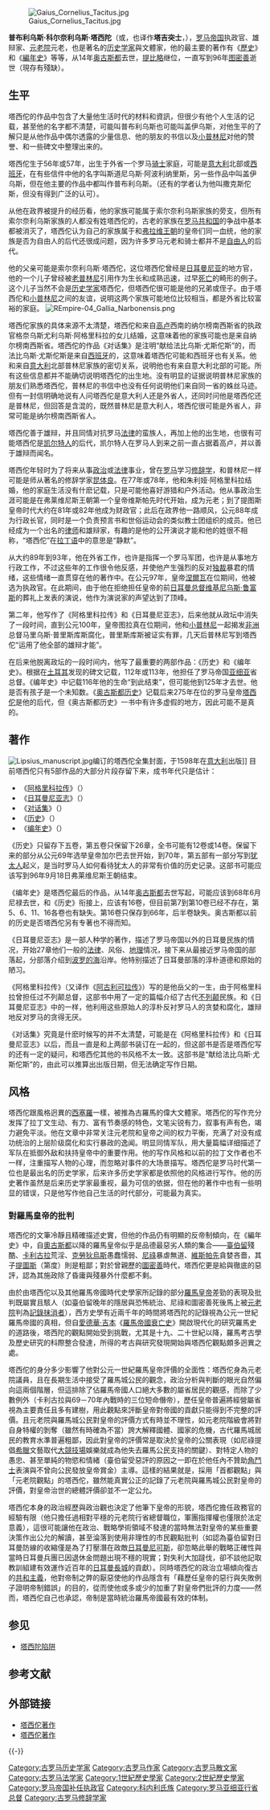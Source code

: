 [[File:Gaius_Cornelius_Tacitus.jpg|right]]

{{noteTA
|T=zh-hans:塔西陀; zh-hant:塔西佗;
|1=zh-hans:塔西陀; zh-hant:塔西佗;
}}

'''普布利乌斯·科尔奈利乌斯·塔西陀'''（{{lang|la|Publius}}或{{lang|la|Gaius Cornelius Tacitus}}，也译作'''塔吉突士'''，{{bd|55年？||117年？||}}），[[罗马帝国|罗马帝国]]执政官、雄辩家、[[元老院|元老院]]元老，也是著名的[[历史学家|历史学家]]與文體家，他的最主要的著作有《[[歷史_(塔西佗)|歷史]]》和《[[編年史_(塔西佗)|編年史]]》等等，从14年[[奥古斯都|奥古斯都]]去世，[[提比略|提比略]]继位，一直写到96年[[图密善|图密善]]逝世（現存有殘缺）。

== 生平 ==

塔西佗的作品中包含了大量他生活时代的材料和資訊，但很少有他个人生活的记载，甚至他的名字都不清楚，可能叫普布利乌斯也可能叫盖伊乌斯，对他生平的了解只是从他作品中偶尔透露的少量信息、他的朋友的书信以及[[小普林尼|小普林尼]]对他的赞誉、和一些碑文中整理出来的。

塔西佗生于56年或57年，出生于外省一个罗马[[骑士|骑士]]家庭，可能是[[意大利|意大利]]北部或[[西班牙|西班牙]]，在有些信件中他的名字叫斯道尼乌斯·阿波利纳里斯，另一些作品中叫盖伊乌斯，但在他主要的作品中都叫作普布利乌斯。（还有的学者认为他叫撒克斯佗斯，但没有得到广泛的认可）。

从他在政界被提升的经历看，他的家族可能属于索尔奈利乌斯家族的旁支，但所有索尔奈利乌斯家族的人都没有姓塔西佗的，古老的家族在[[罗马共和国|罗马共和国]]的争战中基本都被消灭了，塔西佗认为自己的家族属于和[[弗拉维王朝|弗拉维王朝]]的皇帝们同一血统，他的家族是否为自由人的后代还很成问题，因为许多罗马元老和骑士都并不是[[自由人|自由人]]的后代。

他的父亲可能是索尔奈利乌斯·塔西佗，这位塔西佗曾经是[[日耳曼尼亚|日耳曼尼亚]]的地方官，他的一个儿子曾经被[[老普林尼|老普林尼]]引用作为生长和成熟迅速，过早[[死亡|死亡]]的畸形的例子。这个儿子当然不会是[[历史学家|历史学家]]塔西佗，但塔西佗很可能是他的兄弟或侄子。由于塔西佗和[[小普林尼|小普林尼]]之间的友谊，说明这两个家族可能地位比较相当，都是外省比较富裕的家庭。
[[File:REmpire-04_Gallia_Narbonensis.png|thumb]]

塔西佗家族的具体来源不太清楚，塔西佗和来自[[高卢|高卢]]西南的纳尔榜南西斯省的执政官格奈乌斯尤利乌斯·阿格里科拉的女儿结婚，这意味着他的家族可能也是来自纳尔榜南西斯省。塔西佗的作品《对话集》是注明“献给法比乌斯·尤斯佗斯”的，而法比乌斯·尤斯佗斯是来自[[西班牙|西班牙]]的，这意味着塔西佗可能和西班牙也有关系。他和来自[[意大利|意大利]]北部普林尼家族的密切关系，说明他也有来自意大利北部的可能。所有这些信息都并不能确切说明塔西佗的出生地。没有明显的证据说明普林尼家族的朋友们熟悉塔西佗，普林尼的书信中也没有任何说明他们来自同一省的蛛丝马迹。但有一封信明确地说有人问塔西佗是意大利人还是外省人，还同时问他是塔西佗还是普林尼，但回答是含混的，既然普林尼是意大利人，塔西佗很可能是外省人，非常可能是纳尔榜南西斯省人。

塔西佗善于雄辩，并且同情对抗罗马[[法律|法律]]的蛮族人，再加上他的出生地，也很有可能塔西佗是[[凯尔特人|凯尔特人]]的后代，凯尔特人在罗马人到来之前一直占据着高卢，并以善于雄辩而闻名。

塔西佗年轻时为了将来从事[[政治|政治]]或[[法律|法律]]事业，曾在[[罗马|罗马]]学习[[修辞学|修辞学]]，和普林尼一样可能是师从著名的修辞学家[[昆体良|昆体良]]。在77年或78年，他和朱利娅·阿格里科拉结婚，他的家庭生活没有什麽记载，只是可能他喜好游猎和户外活动。他从事政治生涯可能是在弗莱维尼斯王朝第一个皇帝维斯帕先时代开始，成为元老；到了提图斯皇帝时代大约在81年或82年他成为财政官；此后在政界他一路顺风，公元88年成为行政长官，同时是一个负责预言书和世俗运动会的类似教士团组织的成员。他已经成为一个出名的[[律师|律师]]和雄辩家，有趣的是他的公开演说才能和他的姓很不相称，“塔西佗”在[[拉丁语|拉丁语]]中的意思是“静默”。

从大约89年到93年，他在外省工作，也许是指挥一个罗马军团，也许是从事地方行政工作，不过这些年的工作很令他反感，并使他产生强烈的反对[[独裁|独裁]]暴君的情绪，这些情绪一直贯穿在他的著作中。在公元97年，皇帝[[涅爾瓦|涅爾瓦]]在位期间，他被选为执政官。在此期间，由于他在拒绝担任皇帝的前[[日耳曼|日耳曼]][[总督|总督]][[维基尼乌斯·鲁富斯|维基尼乌斯·鲁富斯]]的葬礼上发表的演说，他作为演说家的声望达到了顶峰。

第二年，他写作了《阿格里科拉传》和《日耳曼尼亚志》，后来他就从政坛中消失了一段时间，直到公元100年，皇帝图拉真在位期间，他和[[小普林尼|小普林尼]]一起揭发[[非洲|非洲]]总督马里乌斯·普里斯库斯腐化，普里斯库斯被证实有罪，几天后普林尼写到塔西佗“运用了他全部的雄辩才能”。

在后来他脱离政坛的一段时间内，他写了最重要的两部作品：《历史》和《编年史》。根据在[[土耳其|土耳其]]发现的碑文记载，112年或113年，他担任了罗马帝国[[亚细亚|亚细亚]]省总督。《编年史》中记载116年他的生命“到此结束”，但可能他到125年才去世。他是否有孩子是一个未知数。《[[罗马帝王纪|奥古斯都历史]]》记载后来275年在位的罗马皇帝[[克劳狄·塔西佗|塔西佗]]是他的后代，但《奥古斯都历史》一书中有许多虚假的地方，因此可能不是真的。

== 著作 ==

[[File:Lipsius_manuscript.jpg|thumb]]编订的塔西佗全集封面，于1598年在[[意大利|意大利]]出版]]
目前塔西佗只有5部作品的大部分片段存留下来，成书年代只是估计：
* 《[[阿古利可拉傳|阿格里科拉传]]》（''{{lang|la|De vita Iulii Agricolae}}''）
* 《[[日耳曼尼亚志|日耳曼尼亚志]]》（''{{lang|la|De origine et situ Germanorum}}''）
* 《[[对话集|对话集]]》（''{{lang|la|Dialogus de Oratoribus}}''）
* 《[[历史_(塔西佗)|历史]]》（''{{lang|la|Historiae}}''）
* 《[[编年史_(塔西佗)|编年史]]》（''{{lang|la|Ab excessu divi Augusti}}''）

《历史》只留存下五卷，第五卷只保留下26章，全书可能有12卷或14卷。保留下来的部分从公元69年选举皇帝加尔巴去世开始，到70年，第五部有一部分写到[[犹太人|犹太人]]起义，是当时罗马人如何看待犹太人的非常有价值的历史记录。这部书可能应该写到96年9月18日弗莱维尼斯王朝结束。

《编年史》是塔西佗最后的作品，从14年[[奥古斯都|奥古斯都]]去世写起，可能应该到68年6月尼禄去世，和《历史》衔接上，应该有16卷，但目前第7到第10卷已经不存在，第5、6、11、16各卷也有缺失。第16卷只保存到66年，后半卷缺失。奥古斯都以前的历史是否塔西佗另有专著也不得而知。

《日耳曼尼亚志》是一部人种学的著作，描述了罗马帝国以外的日耳曼民族的情况，开始27章他们一般的[[法律|法律]]、风俗、[[地理|地理]]情况，接下来从最接近罗马帝国的部落起，分部落介绍到[[波罗的海|波罗的海]]沿岸。他特别描述了日耳曼部落的淳朴道德和原始的陋习。

《阿格里科拉传》（又译作《[[阿古利可拉传|阿古利可拉传]]》）写的是他岳父的一生，由于阿格里科拉曾担任过不列颠总督，这部书中用了一定的篇幅介绍了古代[[不列颠|不列颠]]民族。和《日耳曼尼亚志》中的一样，他利用这些原始人的淳朴反衬罗马人的贪婪和腐化，雄辩地反对罗马的贪得无厌。

《对话集》究竟是什麽时候写的并不太清楚，可能是在《阿格里科拉传》和《日耳曼尼亚志》以后，而且一直是和上两部书装订在一起的，但这部书是否是塔西佗写的还有一定的疑问，和塔西佗其他的书风格不太一致。这部书是“献给法比乌斯·尤斯佗斯”的，由此可以推算出出版日期，但无法确定写作日期。

== 风格 ==
塔西佗跟風格迥異的[[西塞羅|西塞羅]]一樣，被推為古羅馬的偉大文體家。塔西佗的写作充分发挥了拉丁文生动、有力、富有节奏感的特色，文笔尖锐有力，叙事有声有色，竭力避免平淡。他在文章中非常关注元老院和皇帝之间的权力平衡，充满了对没有成功统治的上层阶级腐化和实行暴政的逸闻。明显同情军队，用大量篇幅详细描述了军队在抵御外敌和扶持皇帝中的重要作用。他的写作风格和以前的拉丁文作者也不一样，注重描写人物的心理，而忽略对事件的大场景描写。塔西佗是罗马时代第一位也是最出名的历史学家，后来许多历史学家都是依照他的风格进行写作。他的历史著作虽然是后来历史学家最重视，最为可信的依据，但在他的著作中也有一些明显的错误，只是他写作他自己生活的时代部分，可能最为真实。

=== 對羅馬皇帝的批判 ===
塔西佗的文筆冷靜且精確描述史實，但他的作品仍有明顯的反帝制傾向，在《編年史》中，自[[奧古斯都|奧古斯都]]以降的羅馬皇帝似乎是品德最惡劣人類的集合——[[提比略|臺伯留]]殘酷、[[卡利古拉|卡利古拉]]荒淫、[[克勞狄一世|克勞狄烏斯]]愚蠢懦弱、[[尼祿|尼祿]]暴虐無道、[[韋帕薌|維斯帕先]]貪婪吝嗇，其子[[提圖斯|提圖斯]]（第度）則是粗鄙；對於曾親歷的[[圖密善|圖密善]]時代，塔西佗更是給與徹底的惡評，認為其施政除了昏庸與殘暴外什麼都不剩。

由於由塔西佗以及其他羅馬帝國時代史學家所記錄的部分[[羅馬|羅馬]][[皇帝|皇帝]]差勁的表現及批判既屬實且駭人（如臺伯留晚年的隱居與恐怖統治、尼祿和圖密善死後馬上被[[元老院|元老院]]判為[[除憶詛咒|記錄抹消者]]），西方史學有近兩千年的時間將塔西陀的記錄視為公元一世紀羅馬帝國的真相，但自[[愛德華·吉本|愛德華·吉本]]《[[羅馬帝國衰亡史|羅馬帝國衰亡史]]》開啟現代化的研究羅馬史的道路後，塔西陀的觀點開始受到挑戰，尤其是十九、二十世紀以降，羅馬考古學及歷史研究的科際整合發達，所得的考古與研究發現開始與塔西佗觀點頗多迥異之處。

塔西佗的身分多少影響了他對公元一世紀羅馬皇帝評價的全面性：塔西佗身為元老院議員，且在長期生活中接受了羅馬城公民的觀念，政治分析與判斷的眼光自然偏向這兩個階層，但這排除了佔羅馬帝國人口絕大多數的屬省居民的觀感，而除了少數例外（卡利古拉與69－70年內戰時的三位短命僭帝），歷任皇帝普遍將經營屬省視為主要責任且多有建樹，用此觀點來評斷皇帝對帝國的貢獻只能得到不完整的評價。且元老院與羅馬城公民對皇帝的評價方式有時並不理性，如元老院階級會將對自身特權的剝奪（雖然有時確為不當）誇大解釋國體、國家的危機，古代羅馬城居民的教育水準普遍粗鄙，因此對皇帝的評價常是取決於皇帝的公關表現（如尼祿提倡[[希臘|希臘]]文藝取代[[大競技場|大競技場]]娛樂就成為他失去羅馬公民支持的關鍵）、對特定人物的愚忠、甚至單純的物慾和情緒（臺伯留受惡評的原因之一即在於他任內不贊助[[角鬥士|角鬥士]]表演與不曾向公民發放皇帝賞金）主導。這樣的結果就是，採用「首都觀點」與「元老院觀點」的塔西佗，雖然能真實公正的記錄了元老院與羅馬城公民對皇帝的評價，對皇帝治世的總體評價卻並不一定公允。

塔西佗本身的政治經歷與政治觀也決定了他筆下皇帝的形貌，塔西佗擔任政務官的經驗有限（他只擔任過相對平穩的元老院行省總督職位，軍團指揮權也僅限於法定意義），這很可能讓他在政治、戰略學術領域不發達的當時無法對皇帝的某些重要決策作出公允的解讀，甚至淪落到使用非理性的市民觀點批判（如認為臺伯留對日耳曼防線的收縮僅是為了打壓潛在政敵[[日耳曼尼可斯|日耳曼尼可斯]]，卻忽略此舉的戰略正確性與當時日耳曼兵團已因退休金問題出現不穩的現實；對{{le|圖密善的達其亞戰爭|Domitian's Dacian War}}失利大加躂伐，卻不談他記取教訓組建有效運作近百年的[[上日耳曼-雷蒂安邊牆|日耳曼長城]]的貢獻）。同時塔西佗的政治立場傾向復古的[[共和主義|共和主義]]，他對帝制之弊的厭惡使他的作品隱含有「藉歷任皇帝的惡行與失敗例子證明帝制錯誤」的目的，從而使他或多或少的加重了對皇帝們批評的力度——然而，塔西佗自己也承認，帝制是當時統治羅馬帝國最有效的体制。

== 参见 ==

* [[塔西佗陷阱|塔西陀陷阱]]

== 参考文献 ==
{{Reflist}}

== 外部链接 ==
{{Wikiquote}}
* [http://www.gutenberg.org/browse/authors/t#a2591 塔西佗著作] {{Wayback|url=http://www.gutenberg.org/browse/authors/t#a2591 |date=20110406091145 }}{{en icon}}
* [http://www.perseus.tufts.edu/cache/perscoll_Greco-Roman.html 塔西佗著作] {{Wayback|url=http://www.perseus.tufts.edu/cache/perscoll_Greco-Roman.html |date=20061108020531 }}{{la icon}}

{{-}}
{{古罗马}}
{{normdaten}}
{{DEFAULTSORT:Tacitus}}
[[Category:古罗马历史学家|Category:古罗马历史学家]]
[[Category:古罗马作家|Category:古罗马作家]]
[[Category:古罗马散文家|Category:古罗马散文家]]
[[Category:古罗马法学家|Category:古罗马法学家]]
[[Category:1世紀歷史學家|Category:1世紀歷史學家]]
[[Category:2世紀歷史學家|Category:2世紀歷史學家]]
[[Category:罗马帝国补任执政官|Category:罗马帝国补任执政官]]
[[Category:科内利氏族|Category:科内利氏族]]
[[Category:罗马亚细亚行省总督|Category:罗马亚细亚行省总督]]
[[Category:古罗马修辞学家|Category:古罗马修辞学家]]